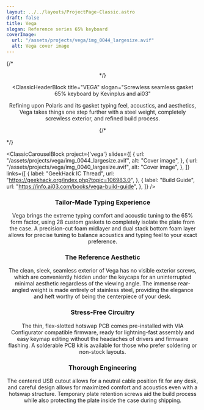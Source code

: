 ```yaml
---
layout: ../../layouts/ProjectPage-Classic.astro
draft: false
title: Vega
slogan: Reference series 65% keyboard
coverImage:
  url: "/assets/projects/vega/img_0044_largesize.avif"
  alt: Vega cover image
---
```


{/* <Center> */}

<ClassicHeaderBlock 
  title="VEGA"
  slogan="Screwless seamless gasket 65% keyboard by Kevinplus and ai03"
  >
  <ProseMarkdownDefault>
    Refining upon Polaris and its gasket typing feel, acoustics, and aesthetics, Vega takes things one step further with a steel weight, completely screwless exterior, and refined build process.
  </ProseMarkdownDefault>
</ClassicHeaderBlock>



{/* </Center> */}


<ClassicCarouselBlock 
  project={'vega'} 
  slides={[
    {
      url: "/assets/projects/vega/img_0044_largesize.avif",
      alt: "Cover image",
    },
    {
      url: "/assets/projects/vega/img_0040_largesize.avif",
      alt: "Cover image",
    },
  ]} 
  links={[
    {
      label: "GeekHack IC Thread",
      url: "https://geekhack.org/index.php?topic=106983.0",
    },
    {
      label: "Build Guide",
      url: "https://info.ai03.com/books/vega-build-guide",
    },
  ]}
/>

<Center>
<ProseMarkdownDefault>

### Tailor-Made Typing Experience
Vega brings the extreme typing comfort and acoustic tuning to the 65% form factor, using 28 custom gaskets to completely isolate the plate from the case. A precision-cut foam midlayer and dual stack bottom foam layer allows for precise tuning to balance acoustics and typing feel to your exact preference.

### The Reference Aesthetic
The clean, sleek, seamless exterior of Vega has no visible exterior screws, which are conveniently hidden under the keycaps for an uninterrupted minimal aesthetic regardless of the viewing angle. The immense rear-angled weight is made entirely of stainless steel, providing the elegance and heft worthy of being the centerpiece of your desk.

### Stress-Free Circuitry
The thin, flex-slotted hotswap PCB comes pre-installed with VIA Configurator compatible firmware, ready for lightning-fast assembly and easy keymap editing without the headaches of drivers and firmware flashing. A solderable PCB kit is available for those who prefer soldering or non-stock layouts.

### Thorough Engineering
The centered USB cutout allows for a neutral cable position fit for any desk, and careful design allows for maximized comfort and acoustics even with a hotswap structure. Temporary plate retention screws aid the build process while also protecting the plate inside the case during shipping.

</ProseMarkdownDefault>
</Center>